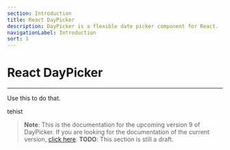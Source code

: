 ```yaml
---
section: Introduction
title: React DayPicker
description: DayPicker is a flexible date picker component for React.
navigationLabel: Introduction
sort: 1
---
```


# React DayPicker

---

Use this to do that.

tehist

> **Note**:
> This is the documentation for the upcoming version 9 of DayPicker. If you are looking for the documentation of the current version, [click here](https://react-day-picker.js.org).
> **TODO**: This section is still a draft.
